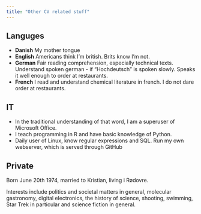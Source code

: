 ```yaml
---
title: "Other CV related stuff"
---
```


## Languges

- **Danish** My mother tongue
- **English** Americans think I'm british. Brits know I'm not.
- **German** Fair reading comprehension, especially technical texts. Understand
spoken german - if "Hochdeutsch" is spoken slowly. Speaks it well enough to
order at restaurants.
- **French** I read and understand chemical literature in french. I do not dare
order at restaurants.

## IT 

- In the traditional understanding of that word, I am a superuser of Microsoft Office.
- I teach programming in R and have basic knowledge of Python. 
- Daily user of Linux, know regular expressions and SQL. Run my own webserver, which is served through GitHub


## Private
Born June 20th 1974, married to Kristian, living i Rødovre.

Interests include politics and societal matters in general, molecular gastronomy, digital electronics, the history of science, shooting, swimming, Star Trek in particular and science fiction in general.

